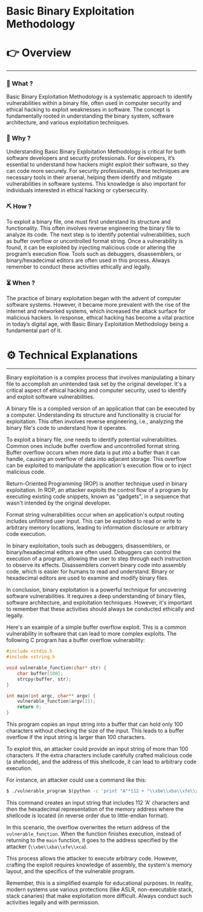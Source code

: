 # Basic Binary Exploitation Methodology


# 👉 Overview

---

### 👀 What ?

Basic Binary Exploitation Methodology is a systematic approach to identify vulnerabilities within a binary file, often used in computer security and ethical hacking to exploit weaknesses in software. The concept is fundamentally rooted in understanding the binary system, software architecture, and various exploitation techniques.


### 🧐 Why ?

Understanding Basic Binary Exploitation Methodology is critical for both software developers and security professionals. For developers, it’s essential to understand how hackers might exploit their software, so they can code more securely. For security professionals, these techniques are necessary tools in their arsenal, helping them identify and mitigate vulnerabilities in software systems. This knowledge is also important for individuals interested in ethical hacking or cybersecurity.


### ⛏️ How ?

To exploit a binary file, one must first understand its structure and functionality. This often involves reverse engineering the binary file to analyze its code. The next step is to identify potential vulnerabilities, such as buffer overflow or uncontrolled format string. Once a vulnerability is found, it can be exploited by injecting malicious code or altering the program’s execution flow. Tools such as debuggers, disassemblers, or binary/hexadecimal editors are often used in this process. Always remember to conduct these activities ethically and legally.


### ⏳ When ?

The practice of binary exploitation began with the advent of computer software systems. However, it became more prevalent with the rise of the internet and networked systems, which increased the attack surface for malicious hackers. In response, ethical hacking has become a vital practice in today’s digital age, with Basic Binary Exploitation Methodology being a fundamental part of it.


# ⚙️ Technical Explanations

---

Binary exploitation is a complex process that involves manipulating a binary file to accomplish an unintended task set by the original developer. It's a critical aspect of ethical hacking and computer security, used to identify and exploit software vulnerabilities.

A binary file is a compiled version of an application that can be executed by a computer. Understanding its structure and functionality is crucial for exploitation. This often involves reverse engineering, i.e., analyzing the binary file's code to understand how it operates.

To exploit a binary file, one needs to identify potential vulnerabilities. Common ones include buffer overflow and uncontrolled format string. Buffer overflow occurs when more data is put into a buffer than it can handle, causing an overflow of data into adjacent storage. This overflow can be exploited to manipulate the application's execution flow or to inject malicious code.

Return-Oriented Programming (ROP) is another technique used in binary exploitation. In ROP, an attacker exploits the control flow of a program by executing existing code snippets, known as "gadgets", in a sequence that wasn't intended by the original developer.

Format string vulnerabilities occur when an application's output routing includes unfiltered user input. This can be exploited to read or write to arbitrary memory locations, leading to information disclosure or arbitrary code execution.

In binary exploitation, tools such as debuggers, disassemblers, or binary/hexadecimal editors are often used. Debuggers can control the execution of a program, allowing the user to step through each instruction to observe its effects. Disassemblers convert binary code into assembly code, which is easier for humans to read and understand. Binary or hexadecimal editors are used to examine and modify binary files.

In conclusion, binary exploitation is a powerful technique for uncovering software vulnerabilities. It requires a deep understanding of binary files, software architecture, and exploitation techniques. However, it's important to remember that these activities should always be conducted ethically and legally.

Here's an example of a simple buffer overflow exploit. This is a common vulnerability in software that can lead to more complex exploits. The following C program has a buffer overflow vulnerability:

```c
#include <stdio.h
#include <string.h

void vulnerable_function(char* str) {
    char buffer[100];
    strcpy(buffer, str);
}

int main(int argc, char** argv) {
    vulnerable_function(argv[1]);
    return 0;
}

```

This program copies an input string into a buffer that can hold only 100 characters without checking the size of the input. This leads to a buffer overflow if the input string is larger than 100 characters.

To exploit this, an attacker could provide an input string of more than 100 characters. If the extra characters include carefully crafted malicious code (a shellcode), and the address of this shellcode, it can lead to arbitrary code execution.

For instance, an attacker could use a command like this:

```bash
$ ./vulnerable_program $(python -c 'print "A"*112 + "\\xbe\\xba\\xfe\\xca"')

```

This command creates an input string that includes 112 'A' characters and then the hexadecimal representation of the memory address where the shellcode is located (in reverse order due to little-endian format).

In this scenario, the overflow overwrites the return address of the `vulnerable_function`. When the function finishes execution, instead of returning to the `main` function, it goes to the address specified by the attacker (`\\xbe\\xba\\xfe\\xca`).

This process allows the attacker to execute arbitrary code. However, crafting the exploit requires knowledge of assembly, the system's memory layout, and the specifics of the vulnerable program.

Remember, this is a simplified example for educational purposes. In reality, modern systems use various protections (like ASLR, non-executable stack, stack canaries) that make exploitation more difficult. Always conduct such activities legally and with permission.

